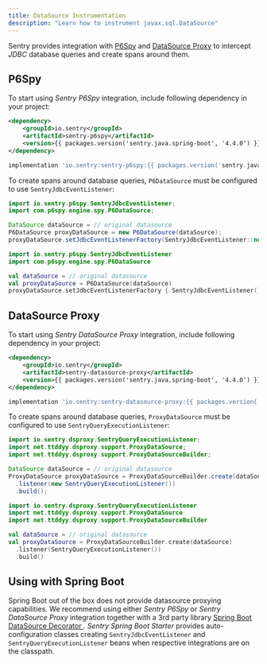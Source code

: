 ```yaml
---
title: DataSource Instrumentation
description: "Learn how to instrument javax.sql.DataSource"
---
```


Sentry provides integration with [P6Spy](https://github.com/p6spy/p6spy) and [DataSource Proxy](https://github.com/ttddyy/datasource-proxy) to intercept *JDBC* database queries and create spans around them.

## P6Spy

To start using *Sentry P6Spy* integration, include following dependency in your project:

```xml {tabTitle:Maven}
<dependency>
    <groupId>io.sentry</groupId>
    <artifactId>sentry-p6spy</artifactId>
    <version>{{ packages.version('sentry.java.spring-boot', '4.4.0') }}</version>
</dependency>
```

```groovy {tabTitle:Gradle}
implementation 'io.sentry:sentry-p6spy:{{ packages.version('sentry.java.spring-boot', '4.4.0') }}'
```

To create spans around database queries, `P6DataSource` must be configured to use `SentryJdbcEventListener`:

```java
import io.sentry.p6spy.SentryJdbcEventListener;
import com.p6spy.engine.spy.P6DataSource;

DataSource dataSource = // original datasource
P6DataSource proxyDataSource = new P6DataSource(dataSource);
proxyDataSource.setJdbcEventListenerFactory(SentryJdbcEventListener::new);
```

```kotlin
import io.sentry.p6spy.SentryJdbcEventListener
import com.p6spy.engine.spy.P6DataSource

val dataSource = // original datasource
val proxyDataSource = P6DataSource(dataSource)
proxyDataSource.setJdbcEventListenerFactory { SentryJdbcEventListener() }
```

## DataSource Proxy

To start using *Sentry DataSource Proxy* integration, include following dependency in your project:

```xml {tabTitle:Maven}
<dependency>
    <groupId>io.sentry</groupId>
    <artifactId>sentry-datasource-proxy</artifactId>
    <version>{{ packages.version('sentry.java.spring-boot', '4.4.0') }}</version>
</dependency>
```

```groovy {tabTitle:Gradle}
implementation 'io.sentry:sentry-datasource-proxy:{{ packages.version('sentry.java.spring-boot', '4.4.0') }}'
```

To create spans around database queries, `ProxyDataSource` must be configured to use `SentryQueryExecutionListener`:

```java
import io.sentry.dsproxy.SentryQueryExecutionListener;
import net.ttddyy.dsproxy.support.ProxyDataSource;
import net.ttddyy.dsproxy.support.ProxyDataSourceBuilder;

DataSource dataSource = // original datasource
ProxyDataSource proxyDataSource = ProxyDataSourceBuilder.create(dataSource)
  .listener(new SentryQueryExecutionListener())
  .build();
```

```kotlin
import io.sentry.dsproxy.SentryQueryExecutionListener
import net.ttddyy.dsproxy.support.ProxyDataSource
import net.ttddyy.dsproxy.support.ProxyDataSourceBuilder

val dataSource = // original datasource
val proxyDataSource = ProxyDataSourceBuilder.create(dataSource)
  .listener(SentryQueryExecutionListener())
  .build()
```

## Using with Spring Boot

Spring Boot out of the box does not provide datasource proxying capabilities. We recommend using either *Sentry P6Spy* or *Sentry DataSource Proxy* integration together with a 3rd party library [Spring Boot DataSource Decorator
](https://github.com/gavlyukovskiy/spring-boot-data-source-decorator). *Sentry Spring Boot Starter* provides auto-configuration classes creating `SentryJdbcEventListener` and `SentryQueryExecutionListener` beans when respective integrations are on the classpath.
